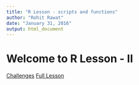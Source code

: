 ```yaml
---
title: "R Lesson - scripts and functions"
author: "Rohit Rawat"
date: "January 31, 2016"
output: html_document
---
```


# Welcome to R Lesson - II

[Challenges](challenges.html)
[Full Lesson](lesson.html)
